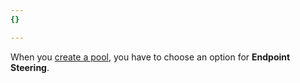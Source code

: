 ```yaml
---
{}

---
```


When you [create a pool](/load-balancing/pools/create-pool/), you have to choose an option for **Endpoint Steering**.

